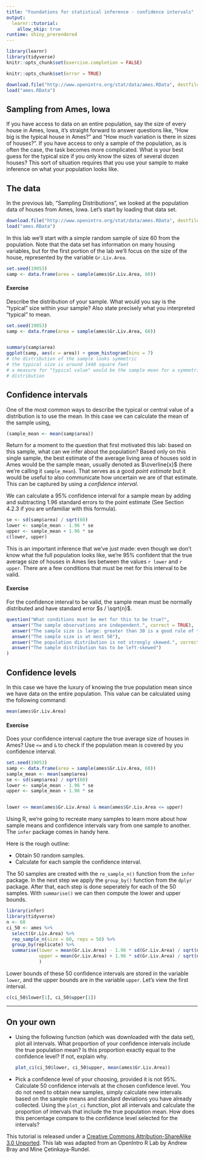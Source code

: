 ```yaml
---
title: "Foundations for statistical inference - confidence intervals"
output: 
  learnr::tutorial:
    allow_skip: true
runtime: shiny_prerendered
---
```


```r
library(learnr)
library(tidyverse)
knitr::opts_chunk$set(exercise.completion = FALSE)

knitr::opts_chunk$set(error = TRUE)

download.file("http://www.openintro.org/stat/data/ames.RData", destfile = "ames.RData")
load("ames.RData")

```



## Sampling from Ames, Iowa

If you have access to data on an entire population, say the size of every 
house in Ames, Iowa, it's straight forward to answer questions like, "How big 
is the typical house in Ames?" and "How much variation is there in sizes of 
houses?". If you have access to only a sample of the population, as is often 
the case, the task becomes more complicated. What is your best guess for the 
typical size if you only know the sizes of several dozen houses? This sort of 
situation requires that you use your sample to make inference on what your 
population looks like.

## The data

In the previous lab, "Sampling Distributions", we looked at the population data
of houses from Ames, Iowa. Let's start by loading that data set.

```r
download.file("http://www.openintro.org/stat/data/ames.RData", destfile = "ames.RData")
load("ames.RData")
```

In this lab we'll start with a simple random sample of size 60 from the 
population. Note that the data set has information on many housing variables, but for the first portion of the lab we'll focus on the size of the house, represented by the variable `Gr.Liv.Area`.

```r
set.seed(19053)
samp <- data.frame(area = sample(ames$Gr.Liv.Area, 60))
```


#### Exercise

Describe the distribution of your sample. What would you say is the 
"typical" size within your sample? Also state precisely what you interpreted 
"typical" to mean.

```r
set.seed(19053)
samp <- data.frame(area = sample(ames$Gr.Liv.Area, 60))
```


```r


```


```r
summary(samp$area)
ggplot(samp, aes(x = area)) + geom_histogram(bins = 7)
# the distribution of the sample looks symmetric
# the typical size is around 1440 square feet
# a measure for "typical value" would be the sample mean for a symmetric
# distribution
```







## Confidence intervals

One of the most common ways to describe the typical or central value of a 
distribution is to use the mean. In this case we can calculate the mean of the 
sample using,

```r
(sample_mean <- mean(samp$area))
```

Return for a moment to the question that first motivated this lab: based on 
this sample, what can we infer about the population? Based only on this single 
sample, the best estimate of the average living area of houses sold in Ames 
would be the sample mean, usually denoted as $\overline{x}$ (here we're calling it 
`sample_mean`). That serves as a good *point estimate* but it would be useful 
to also communicate how uncertain we are of that estimate. This can be 
captured by using a *confidence interval*.

We can calculate a 95% confidence interval for a sample mean by adding and 
subtracting 1.96 standard errors to the point estimate (See Section 4.2.3 if 
you are unfamiliar with this formula).

```r
se <- sd(samp$area) / sqrt(60)
lower <- sample_mean - 1.96 * se
upper <- sample_mean + 1.96 * se
c(lower, upper)
```

This is an important inference that we've just made: even though we don't know 
what the full population looks like, we're 95% confident that the true 
average size of houses in Ames lies between the values `r lower` and `r upper`. 
There are a few conditions that must be met for this interval to be valid.


#### Exercise

For the confidence interval to be valid, the sample mean must be normally 
distributed and have standard error $s / \sqrt{n}$. 



```r
question("What conditions must be met for this to be true?",
  answer("The sample observations are independent.", correct = TRUE),
  answer("The sample size is large: greater than 30 is a good rule of thumb.", correct = TRUE),
  answer("The sample size is at most 50"),
  answer("The population distribution is not strongly skewed.", correct = TRUE),
  answer("The sample distribution has to be left-skewed")
)
```




## Confidence levels

In this case we have the luxury of knowing the true population mean since we 
have data on the entire population. This value can be calculated using the 
following command:

```r
mean(ames$Gr.Liv.Area)
```


#### Exercise

Does your confidence interval capture the true average size of houses in 
Ames? Use `<=` and `&` to check if the population mean is covered by you confidence interval.


```r
set.seed(19053)
samp <- data.frame(area = sample(ames$Gr.Liv.Area, 60))
sample_mean <- mean(samp$area)
se <- sd(samp$area) / sqrt(60)
lower <- sample_mean - 1.96 * se
upper <- sample_mean + 1.96 * se
```


```r


```


```r
lower <= mean(ames$Gr.Liv.Area) & mean(ames$Gr.Liv.Area <= upper)
```








Using R, we're going to recreate many samples to learn more about how sample 
means and confidence intervals vary from one sample to another. The `infer` package comes in handy here.

Here is the rough outline:

-   Obtain 50 random samples.
-   Calculate for each sample the confidence interval.



The 50 samples are created with the `re_sample_n()` function from the `infer` package. In the next step we apply the `group_by()` function from the `dplyr` package. After that, each step is done seperately for each of the 50 samples. With
`summarise()` we can then compute the lower and upper bounds.



```r
library(infer)
library(tidyverse)
n <- 60
ci_50 <- ames %>%
  select(Gr.Liv.Area) %>%
  rep_sample_n(size = 60, reps = 50) %>%
  group_by(replicate) %>%
  summarise(lower = mean(Gr.Liv.Area) - 1.96 * sd(Gr.Liv.Area) / sqrt(n),
            upper = mean(Gr.Liv.Area) + 1.96 * sd(Gr.Liv.Area) / sqrt(n),
            )
```


Lower bounds of these 50 confidence intervals are stored in the variable `lower`, 
and the upper bounds are in  the variable `upper`. Let's view the first interval.

```r
c(ci_50$lower[1], ci_50$upper[1])
```

* * *

## On your own

-   Using the following function (which was downloaded with the data set), 
    plot all intervals. What proportion of your confidence intervals include 
    the true population mean? Is this proportion exactly equal to the 
    confidence level? If not, explain why.

    ```r
    plot_ci(ci_50$lower, ci_50$upper, mean(ames$Gr.Liv.Area))
    ```

-   Pick a confidence level of your choosing, provided it is not 95%. Calculate 50 confidence intervals at the chosen confidence level. You do not need to obtain new samples, simply calculate 
    new intervals based on the sample means and standard deviations you have 
    already collected. Using the `plot_ci` function, plot all intervals and 
    calculate the proportion of intervals that include the true population 
    mean. How does this percentage compare to the confidence level selected for
    the intervals?



<div id="license">
This tutorial is released under a 
[Creative Commons Attribution-ShareAlike 3.0 Unported](http://creativecommons.org/licenses/by-sa/3.0). 
This lab was adapted from an OpenIntro R Lab by Andrew Bray and Mine &Ccedil;etinkaya-Rundel.
</div>
